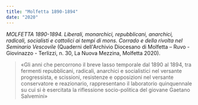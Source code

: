 ```yaml
---
title: "Molfetta 1890-1894"
date: "2020"
---
```


_MOLFETTA 1890-1894. Liberali, monarchici, repubblicani, anarchici,
radicali, socialisti e cattolici ai tempi di mons. Corrado e della
rivolta nel Seminario Vescovile_ (Quaderni dell'Archivio Diocesano di
Molfetta – Ruvo - Giovinazzo - Terlizzi, n. 30, La Nuova Mezzina,
Molfetta 2020).

> «Gli anni che percorrono il breve lasso temporale dal 1890 al 1894,
> tra fermenti repubblicani, radicali, anarchici e socialistici nel
> versante progressista, e scissioni, resistenze e opposizioni nel
> versante conservatore e reazionario, rappresentano il laboratorio
> quinquennale su cui si è esercitata la riflessione socio-politica del
> giovane Gaetano Salvemini»
